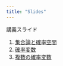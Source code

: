 ```yaml
---
title: "Slides"
---
```


講義スライド

1. [集合論と確率空間](slides/01_probability.qmd){target="_blank"}
1. [確率変数](slides/02_rv.qmd){target="_blank"}
1. [複数の確率変数](slides/03_multi.qmd){target="_blank"}
